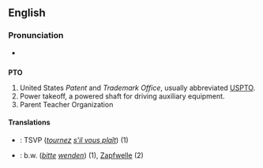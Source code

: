==English==

===Pronunciation===
*{{audio|en-us-PTO.ogg|Audio (US)}}

==={{initialism}}===
'''PTO'''

# United States ''Patent'' and ''Trademark Office'', usually abbreviated [[USPTO]].
# Power takeoff, a powered shaft for driving auxiliary equipment.
# Parent Teacher Organization

====Translations====
{{checktrans-top}}
*{{ttbc|French}}: TSVP (''[[tourner|tournez]] [[s'il vous plaît]]'') (1)
{{checktrans-mid}}
*{{ttbc|German}}: b.w. (''[[bitte]] [[wenden]]'') (1), [[Zapfwelle]] (2)
{{checktrans-bottom}}